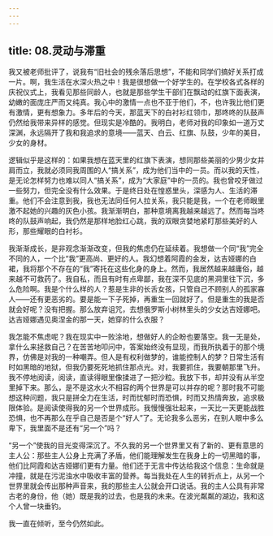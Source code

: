 ```yaml
---
---
---
```

title: 08.灵动与滞重
---




我又被老师批评了，说我有“旧社会的残余落后思想”，不能和同学们搞好关系打成一片。啊，我生活在水深火热之中！我是很想做一个好学生的。在学校各式各样的庆祝仪式上，我看见那些同龄人，也就是那些学生干部们在飘动的红旗下面表演，幼嫩的面庞庄严而又纯真。我心中的激情一点也不亚于他们，不，也许我比他们更有激情，更有想象力。多年后的今天，那蓝天下的白衬衫红领巾，那咚咚的队鼓声仍然给我带来异样的感觉。但现实是冷酷的。我明白，老师对我的印象如一道万丈深渊，永远隔开了我和我追求的意境——蓝天、白云、红旗、队鼓，少年的美目，少女的身材。

逻辑似乎是这样的：如果我想在蓝天里的红旗下表演，想同那些美丽的少男少女并肩而立，我就必须同我周围的人“搞关系”，成为他们当中的一员。而以我的天性，是无论怎样努力也难以同人“搞关系”，成为“大家庭”中的一员的。我也曾咬牙做过一些努力，但完全没有什么效果。于是终日处在惶惑里头，深感为人、生活的滞重。他们不会注意到我，我也无法同任何人拉关系，我只能是我，一个在老师眼里激不起她的兴趣的灰色小孩。我渐渐明白，那种意境离我越来越远了。然而每当咚咚的队鼓声响起，我仍然是那样地脸红心跳，我的双眼贪婪地紧盯那些美好的人形，那些耀眼的白衬衫。

我渐渐成长，是非观念渐渐改变，但我的焦虑仍在延续着。我想做一个同“我”完全不同的人，一个比“我”更高尚、更好的人。我幻想着阿霞的金发，达吉娅娜的白裙，我将那个不存在的“我”寄托在这些化身的身上。然而，我居然越来越庸俗，越来越不可救药了。我自私，而且有时有点卑鄙，我在深不见底的黑洞里往下沉，多么危险啊。我是个什么样的人？惹是生非的长舌女孩，只管自己不顾别人的孤家寡人——还有更恶劣的。要是能一下子死掉，再重生一回就好了。但是重生的我是否就会好呢？没有把握。那么放弃诅咒，去想俄罗斯小树林里头的少女达吉娅娜吧。达吉娅娜遇见奥涅金的那一天，她穿的什么衣服？

我怎能不焦虑呢？我在现实中一败涂地，想做好人的企盼也要落空。我一无是处，拿什么来拯救自己？在苦苦地叩问中，答案始终没有显现，而我所执着于的那个境界，仿佛是对我的一种嘲弄。但人是有权利做梦的，谁能控制人的梦？日常生活有时如黑暗的地狱，但我仍要死死地抓住那点光。对，我要抓住，我要朝那里飞升。我不停地阅读，阅读，直读得眼里像揉进了一把沙粒。我放下书，却并没有从半空里掉下来。那么，是不是这水火不相容的两个世界是可以并存的呢？那时我不可能想这种问题，我只是拼全力在生活，时而忧郁时而恐惧，时而又热情奔放，追求极限体验。是阅读使得我的另一个世界成形。我慢慢强壮起来，一天比一天更能战胜恐惧，也不再那么在乎自己是否是个“好人”了。无论我多么恶劣，在别人眼中多么卑下，我里面不是还有“另一个”吗？

“另一个”使我的目光变得深沉了。不久我的另一个世界里又有了新的、更有意思的主人公：那些主人公身上充满了矛盾，他们能理解发生在我身上的一切黑暗的事，他们比阿霞和达吉娅娜们更有力量。他们还于无言中传达给我这个信息：生命就是冲撞，就是在污泥浊水中吸收丰富的营养。每当我处在人生的转折点上，从另一个世界里就会传出那种声音来，我的那些主人公就会开口说话。我的主人公具有非常古老的身份，他（她）既是我的过去，也是我的未来。在波光粼粼的湖边，我和这个人曾一块垂钓。

我一直在倾听，至今仍然如此。